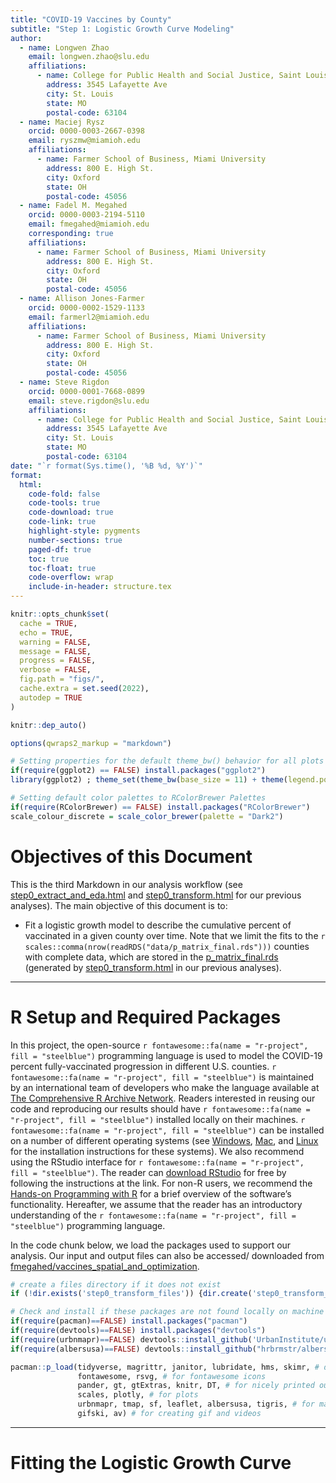```yaml
---
title: "COVID-19 Vaccines by County"
subtitle: "Step 1: Logistic Growth Curve Modeling"
author:
  - name: Longwen Zhao
    email: longwen.zhao@slu.edu
    affiliations:
      - name: College for Public Health and Social Justice, Saint Louis University
        address: 3545 Lafayette Ave
        city: St. Louis
        state: MO
        postal-code: 63104
  - name: Maciej Rysz
    orcid: 0000-0003-2667-0398
    email: ryszmw@miamioh.edu
    affiliations:
      - name: Farmer School of Business, Miami University
        address: 800 E. High St.
        city: Oxford
        state: OH
        postal-code: 45056
  - name: Fadel M. Megahed
    orcid: 0000-0003-2194-5110
    email: fmegahed@miamioh.edu
    corresponding: true
    affiliations:
      - name: Farmer School of Business, Miami University
        address: 800 E. High St.
        city: Oxford
        state: OH
        postal-code: 45056
  - name: Allison Jones-Farmer
    orcid: 0000-0002-1529-1133
    email: farmerl2@miamioh.edu
    affiliations:
      - name: Farmer School of Business, Miami University
        address: 800 E. High St.
        city: Oxford
        state: OH
        postal-code: 45056
  - name: Steve Rigdon
    orcid: 0000-0001-7668-0899
    email: steve.rigdon@slu.edu
    affiliations:
      - name: College for Public Health and Social Justice, Saint Louis University
        address: 3545 Lafayette Ave
        city: St. Louis
        state: MO
        postal-code: 63104
date: "`r format(Sys.time(), '%B %d, %Y')`"
format: 
  html:
    code-fold: false
    code-tools: true
    code-download: true
    code-link: true
    highlight-style: pygments
    number-sections: true
    paged-df: true
    toc: true
    toc-float: true
    code-overflow: wrap
    include-in-header: structure.tex
---
```


```r
knitr::opts_chunk$set(
  cache = TRUE,
  echo = TRUE,
  warning = FALSE,
  message = FALSE,
  progress = FALSE, 
  verbose = FALSE,
  fig.path = "figs/",
  cache.extra = set.seed(2022), 
  autodep = TRUE
)

knitr::dep_auto()

options(qwraps2_markup = "markdown")

# Setting properties for the default theme_bw() behavior for all plots
if(require(ggplot2) == FALSE) install.packages("ggplot2")
library(ggplot2) ; theme_set(theme_bw(base_size = 11) + theme(legend.position = 'top')) 

# Setting default color palettes to RColorBrewer Palettes
if(require(RColorBrewer) == FALSE) install.packages("RColorBrewer")
scale_colour_discrete = scale_color_brewer(palette = "Dark2")
```

# Objectives of this Document

This is the third Markdown in our analysis workflow (see [step0_extract_and_eda.html](https://fmegahed.github.io/research/covid_vaccines/step0_extract_and_eda.html) and [step0_transform.html](https://fmegahed.github.io/research/covid_vaccines/step0_transform.html) for our previous analyses). The main objective of this document is to:

- Fit a logistic growth model to describe the cumulative percent of vaccinated in a given county over time. Note that we limit the fits to the `r scales::comma(nrow(readRDS("data/p_matrix_final.rds")))` counties with complete data, which are stored in the [p_matrix_final.rds](https://github.com/fmegahed/vaccines_spatial_and_optimization/blob/main/data/p_matrix_final.rds?raw=true) (generated by [step0_transform.html](https://fmegahed.github.io/research/covid_vaccines/step0_transform.html) in our previous analyses). 

---

# R Setup and Required Packages

In this project, the open-source `r fontawesome::fa(name = "r-project", fill = "steelblue")` programming language is used to model the COVID-19 percent fully-vaccinated progression in different U.S. counties. `r fontawesome::fa(name = "r-project", fill = "steelblue")` is maintained by an international team of developers who make the language available at [The Comprehensive R Archive Network](https://cran.r-project.org/). Readers interested in reusing our code and reproducing our results should have `r fontawesome::fa(name = "r-project", fill = "steelblue")` installed locally on their machines. `r fontawesome::fa(name = "r-project", fill = "steelblue")` can be installed on a number of different operating systems (see [Windows](https://cran.r-project.org/bin/windows/), [Mac](https://cran.r-project.org/bin/macosx/), and [Linux](https://cran.r-project.org/bin/linux/) for the installation instructions for these systems). We also recommend using the RStudio interface for `r fontawesome::fa(name = "r-project", fill = "steelblue")`. The reader can [download RStudio](http://www.rstudio.com/ide) for free by following the instructions at the link. For non-R users, we recommend the [Hands-on Programming with R](https://rstudio-education.github.io/hopr/packages.html) for a brief overview of the software's functionality. Hereafter, we assume that the reader has an introductory understanding of the `r fontawesome::fa(name = "r-project", fill = "steelblue")` programming language.

In the code chunk below, we load the packages used to support our analysis. Our input and output files can also be accessed/ downloaded from [fmegahed/vaccines_spatial_and_optimization](https://github.com/fmegahed/vaccines_spatial_and_optimization).

```r
# create a files directory if it does not exist
if (!dir.exists('step0_transform_files')) {dir.create('step0_transform_files')}

# Check and install if these packages are not found locally on machine
if(require(pacman)==FALSE) install.packages("pacman")
if(require(devtools)==FALSE) install.packages("devtools")
if(require(urbnmapr)==FALSE) devtools::install_github('UrbanInstitute/urbnmapr')
if(require(albersusa)==FALSE) devtools::install_github("hrbrmstr/albersusa")

pacman::p_load(tidyverse, magrittr, janitor, lubridate, hms, skimr, # data analysis
               fontawesome, rsvg, # for fontawesome icons
               pander, gt, gtExtras, knitr, DT, # for nicely printed outputs
               scales, plotly, # for plots
               urbnmapr, tmap, sf, leaflet, albersusa, tigris, # for maps
               gifski, av) # for creating gif and videos
```


---

# Fitting the Logistic Growth Curve

